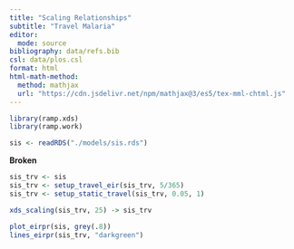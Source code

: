 ```yaml
---
title: "Scaling Relationships"
subtitle: "Travel Malaria"
editor:
  mode: source
bibliography: data/refs.bib
csl: data/plos.csl 
format: html
html-math-method:
  method: mathjax
  url: "https://cdn.jsdelivr.net/npm/mathjax@3/es5/tex-mml-chtml.js"
---
```


```r
library(ramp.xds)
library(ramp.work)
```

```r
sis <- readRDS("./models/sis.rds") 
```

**Broken** 

```r
sis_trv <- sis 
sis_trv <- setup_travel_eir(sis_trv, 5/365)
sis_trv <- setup_static_travel(sis_trv, 0.05, 1) 
```

```r
xds_scaling(sis_trv, 25) -> sis_trv
```

```r
plot_eirpr(sis, grey(.8))
lines_eirpr(sis_trv, "darkgreen")
```
